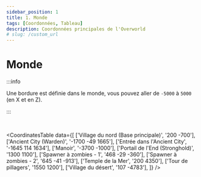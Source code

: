 ```yaml
---
sidebar_position: 1
title: 1. Monde
tags: [Coordonnées, Tableau]
description: Coordonnées principales de l'Overworld
# slug: /custom_url
---
```



# Monde

:::info

Une bordure est définie dans le monde, vous pouvez aller de `-5000` à `5000` (en X et en Z).

:::

<br/>

<CoordinatesTable 
  data={[
    ['Village du nord (Base principale)', '200 -700'],
    ['Ancient City (Warden)', '-1700 -49 1665'],
    ['Entrée dans l\'Ancient City', '-1645 114 1634'],
    ['Manoir', '-3700 -1000'],
    ['Portail de l\'End (Stronghold)', '1300 1100'],
    ['Spawner à zombies - 1', '468 -29 -360'],
    ['Spawner à zombies - 2', '645 -41 -913'],
    ['Temple de la Mer', '200 4350'],
    ['Tour de pillagers', '1550 1200'],
    ['Village du désert', '107 -4783'],
  ]}
/>